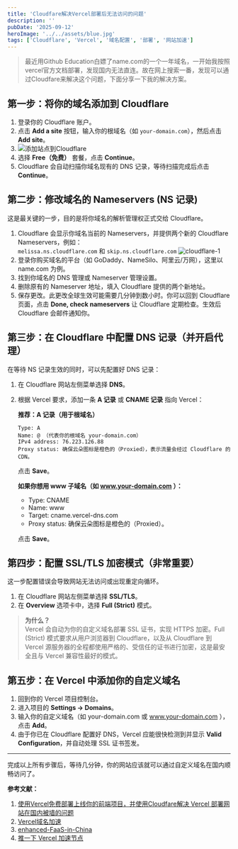 ```yaml
---
title: 'Cloudfare解决Vercel部署后无法访问的问题'
description: ''
pubDate: '2025-09-12'
heroImage: '../../assets/blue.jpg'
tags: ['Cloudflare', 'Vercel', '域名配置', '部署', '网站加速']
---
```


> 最近用Github Education白嫖了name.com的一个一年域名，一开始我按照vercel官方文档部署，发现国内无法直连。故在网上搜索一番，发现可以通过Cloudfare来解决这个问题，下面分享一下我的解决方案。

## 第一步：将你的域名添加到 Cloudflare

1. 登录你的 Cloudflare 账户。
2. 点击 **Add a site** 按钮，输入你的根域名（如 `your-domain.com`），然后点击 **Add site**。
3. ![添加站点到Cloudflare](../../assets/cloudflare-add-site.png)
4. 选择 **Free（免费）** 套餐，点击 **Continue**。
5. Cloudflare 会自动扫描你域名现有的 DNS 记录，等待扫描完成后点击 **Continue**。

## 第二步：修改域名的 Nameservers (NS 记录)

这是最关键的一步，目的是将你域名的解析管理权正式交给 Cloudflare。

1. Cloudflare 会显示你域名当前的 Nameservers，并提供两个新的 Cloudflare Nameservers，例如：  
   `melissa.ns.cloudflare.com` 和 `skip.ns.cloudflare.com`
   ![cloudflare-1](../../assets/cloudflare-1.png)
2. 登录你购买域名的平台（如 GoDaddy、NameSilo、阿里云/万网），这里以 name.com 为例。
3. 找到你域名的 DNS 管理或 Nameserver 管理设置。
4. 删除原有的 Nameserver 地址，填入 Cloudflare 提供的两个新地址。
5. 保存更改。此更改全球生效可能需要几分钟到数小时。你可以回到 Cloudflare 页面，点击 **Done, check nameservers** 让 Cloudflare 定期检查。生效后 Cloudflare 会邮件通知你。

## 第三步：在 Cloudflare 中配置 DNS 记录（并开启代理）

在等待 NS 记录生效的同时，可以先配置好 DNS 记录：

1. 在 Cloudflare 网站左侧菜单选择 **DNS**。
2. 根据 Vercel 要求，添加一条 **A 记录** 或 **CNAME 记录** 指向 Vercel：

   **推荐：A 记录（用于根域名）**

   ```
   Type: A
   Name: @ （代表你的根域名 your-domain.com）
   IPv4 address: 76.223.126.88
   Proxy status: 确保云朵图标是橙色的（Proxied），表示流量会经过 Cloudflare 的 CDN。
   ```

   点击 **Save**。

   **如果你想用 www 子域名（如 www.your-domain.com ）：**

   - Type: CNAME
   - Name: www
   - Target: cname.vercel-dns.com
   - Proxy status: 确保云朵图标是橙色的（Proxied）。

   点击 **Save**。

## 第四步：配置 SSL/TLS 加密模式（非常重要）

这一步配置错误会导致网站无法访问或出现重定向循环。

1. 在 Cloudflare 网站左侧菜单选择 **SSL/TLS**。
2. 在 **Overview** 选项卡中，选择 **Full (Strict)** 模式。

> **为什么？**  
> Vercel 会自动为你的自定义域名部署 SSL 证书，实现 HTTPS 加密。Full (Strict) 模式要求从用户浏览器到 Cloudflare，以及从 Cloudflare 到 Vercel 源服务器的全程都使用严格的、受信任的证书进行加密，这是最安全且与 Vercel 兼容性最好的模式。

## 第五步：在 Vercel 中添加你的自定义域名

1. 回到你的 Vercel 项目控制台。
2. 进入项目的 **Settings → Domains**。
3. 输入你的自定义域名（如 your-domain.com 或 www.your-domain.com ），点击 **Add**。
4. 由于你已在 Cloudflare 配置好 DNS，Vercel 应能很快检测到并显示 **Valid Configuration**，并自动处理 SSL 证书签发。

---

完成以上所有步骤后，等待几分钟，你的网站应该就可以通过自定义域名在国内顺畅访问了。

**参考文献：**
1. [使用Vercel免费部署上线你的前端项目，并使用Cloudfare解决 Vercel 部署网站在国内被墙的问题](https://juejin.cn/post/7383894687302434825)
2. [Vercel域名加速](https://docs.tangly1024.com/article/vercel-accelerate)
3. [enhanced-FaaS-in-China
](https://github.com/xingpingcn/enhanced-FaaS-in-China)
4. [推一下 Vercel 加速节点](https://www.yt-blog.top/9952/)